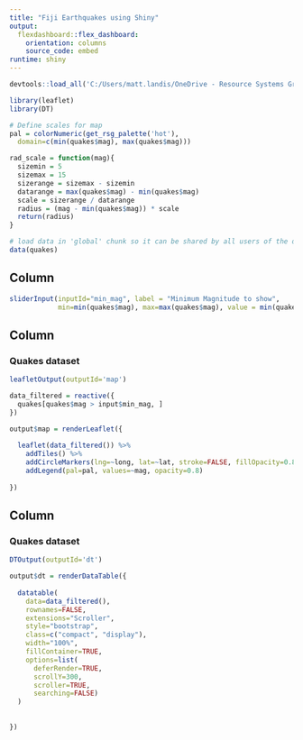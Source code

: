 ```yaml
---
title: "Fiji Earthquakes using Shiny"
output: 
  flexdashboard::flex_dashboard:
    orientation: columns
    source_code: embed
runtime: shiny
---
```


```r

devtools::load_all('C:/Users/matt.landis/OneDrive - Resource Systems Group, Inc/Git/tmrtools')

library(leaflet)
library(DT)

# Define scales for map
pal = colorNumeric(get_rsg_palette('hot'),
  domain=c(min(quakes$mag), max(quakes$mag)))

rad_scale = function(mag){
  sizemin = 5
  sizemax = 15
  sizerange = sizemax - sizemin
  datarange = max(quakes$mag) - min(quakes$mag)
  scale = sizerange / datarange
  radius = (mag - min(quakes$mag)) * scale
  return(radius)
}

# load data in 'global' chunk so it can be shared by all users of the dashboard
data(quakes)


```

Column {.sidebar}
-----------------------------------------------------------------------


```r

sliderInput(inputId="min_mag", label = "Minimum Magnitude to show",
            min=min(quakes$mag), max=max(quakes$mag), value = min(quakes$mag), step = 0.1)
```

Column {data-width=500}
-----------------------------------------------------------------------

### Quakes dataset

```r
leafletOutput(outputId='map')

```

```r

data_filtered = reactive({
  quakes[quakes$mag > input$min_mag, ]
})

output$map = renderLeaflet({
  
  leaflet(data_filtered()) %>%
    addTiles() %>%
    addCircleMarkers(lng=~long, lat=~lat, stroke=FALSE, fillOpacity=0.8, color=~pal(mag), radius=~rad_scale(mag)) %>%
    addLegend(pal=pal, values=~mag, opacity=0.8)
  
})
```

Column {data-width=500}
-----------------------------------------------------------------------

### Quakes dataset

```r
DTOutput(outputId='dt')
```

```r

output$dt = renderDataTable({
  
  datatable(
    data=data_filtered(),
    rownames=FALSE,
    extensions="Scroller",
    style="bootstrap",
    class=c("compact", "display"),
    width="100%",
    fillContainer=TRUE,
    options=list(
      deferRender=TRUE,
      scrollY=300,
      scroller=TRUE,
      searching=FALSE)
  )
  
  
})
```

